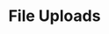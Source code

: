 ---
id: "q_php_med_008"
questionType: "MULTIPLE_CHOICE"
title: "File Uploads"
description: "Which superglobal is used to handle file uploads?"
difficulty: "MEDIUM"
category: "PHP"
options:
  - "$_FILES"
  - "$_UPLOAD"
  - "$_POST"
  - "$_DATA"
correctAnswer: 0
---
